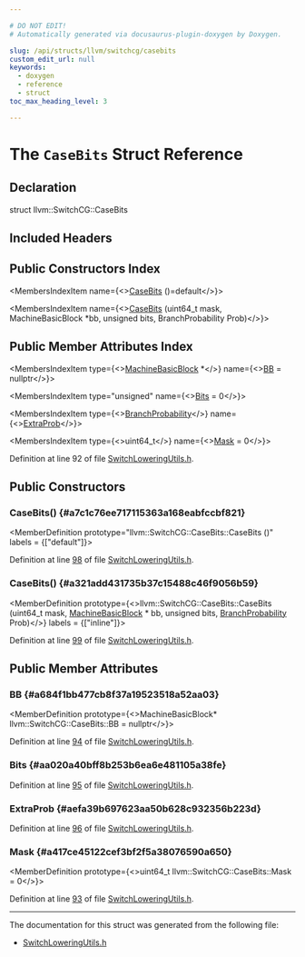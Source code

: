 ```yaml
---

# DO NOT EDIT!
# Automatically generated via docusaurus-plugin-doxygen by Doxygen.

slug: /api/structs/llvm/switchcg/casebits
custom_edit_url: null
keywords:
  - doxygen
  - reference
  - struct
toc_max_heading_level: 3

---
```





# The `CaseBits` Struct Reference

<DoxygenPage pluginConfig={pluginConfig}>



## Declaration

<CodeBlock>struct llvm::SwitchCG::CaseBits</CodeBlock>

## Included Headers

<IncludesList>
<IncludesListItem
  filePath="llvm/CodeGen/SwitchLoweringUtils.h"
  permalink="/docs/api/files/include/include/llvm/include/llvm/codegen/switchloweringutils-h"
  isLocal="true" />
</IncludesList>

## Public Constructors Index

<MembersIndex>

<MembersIndexItem
  name={<><a href="#a7c1c76ee717115363a168eabfccbf821">CaseBits</a> ()=default</>}>
</MembersIndexItem>

<MembersIndexItem
  name={<><a href="#a321add431735b37c15488c46f9056b59">CaseBits</a> (uint64&#95;t mask, MachineBasicBlock &#42;bb, unsigned bits, BranchProbability Prob)</>}>
</MembersIndexItem>

</MembersIndex>

## Public Member Attributes Index

<MembersIndex>

<MembersIndexItem
  type={<><a href="/docs/api/classes/llvm/machinebasicblock">MachineBasicBlock</a> &#42;</>}
  name={<><a href="#a684f1bb477cb8f37a19523518a52aa03">BB</a> = nullptr</>}>
</MembersIndexItem>

<MembersIndexItem
  type="unsigned"
  name={<><a href="#aa020a40bff8b253b6ea6e481105a38fe">Bits</a> = 0</>}>
</MembersIndexItem>

<MembersIndexItem
  type={<><a href="/docs/api/classes/llvm/branchprobability">BranchProbability</a></>}
  name={<><a href="#aefa39b697623aa50b628c932356b223d">ExtraProb</a></>}>
</MembersIndexItem>

<MembersIndexItem
  type={<>uint64&#95;t</>}
  name={<><a href="#a417ce45122cef3bf2f5a38076590a650">Mask</a> = 0</>}>
</MembersIndexItem>

</MembersIndex>


Definition at line 92 of file <a href="/docs/api/files/include/include/llvm/include/llvm/codegen/switchloweringutils-h">SwitchLoweringUtils.h</a>.

<SectionDefinition>

## Public Constructors

### CaseBits() {#a7c1c76ee717115363a168eabfccbf821}

<MemberDefinition
  prototype="llvm::SwitchCG::CaseBits::CaseBits ()"
  labels = {["default"]}>

Definition at line <a href="/docs/api/files/include/include/llvm/include/llvm/codegen/switchloweringutils-h/#l00098">98</a> of file <a href="/docs/api/files/include/include/llvm/include/llvm/codegen/switchloweringutils-h">SwitchLoweringUtils.h</a>.
</MemberDefinition>

### CaseBits() {#a321add431735b37c15488c46f9056b59}

<MemberDefinition
  prototype={<>llvm::SwitchCG::CaseBits::CaseBits (uint64&#95;t mask, <a href="/docs/api/classes/llvm/machinebasicblock">MachineBasicBlock</a> &#42; bb, unsigned bits, <a href="/docs/api/classes/llvm/branchprobability">BranchProbability</a> Prob)</>}
  labels = {["inline"]}>

Definition at line <a href="/docs/api/files/include/include/llvm/include/llvm/codegen/switchloweringutils-h/#l00099">99</a> of file <a href="/docs/api/files/include/include/llvm/include/llvm/codegen/switchloweringutils-h">SwitchLoweringUtils.h</a>.
</MemberDefinition>

</SectionDefinition>

<SectionDefinition>

## Public Member Attributes

### BB {#a684f1bb477cb8f37a19523518a52aa03}

<MemberDefinition
  prototype={<>MachineBasicBlock&#42; llvm::SwitchCG::CaseBits::BB = nullptr</>}>

Definition at line <a href="/docs/api/files/include/include/llvm/include/llvm/codegen/switchloweringutils-h/#l00094">94</a> of file <a href="/docs/api/files/include/include/llvm/include/llvm/codegen/switchloweringutils-h">SwitchLoweringUtils.h</a>.
</MemberDefinition>

### Bits {#aa020a40bff8b253b6ea6e481105a38fe}

<MemberDefinition
  prototype="unsigned llvm::SwitchCG::CaseBits::Bits = 0">

Definition at line <a href="/docs/api/files/include/include/llvm/include/llvm/codegen/switchloweringutils-h/#l00095">95</a> of file <a href="/docs/api/files/include/include/llvm/include/llvm/codegen/switchloweringutils-h">SwitchLoweringUtils.h</a>.
</MemberDefinition>

### ExtraProb {#aefa39b697623aa50b628c932356b223d}

<MemberDefinition
  prototype="BranchProbability llvm::SwitchCG::CaseBits::ExtraProb">

Definition at line <a href="/docs/api/files/include/include/llvm/include/llvm/codegen/switchloweringutils-h/#l00096">96</a> of file <a href="/docs/api/files/include/include/llvm/include/llvm/codegen/switchloweringutils-h">SwitchLoweringUtils.h</a>.
</MemberDefinition>

### Mask {#a417ce45122cef3bf2f5a38076590a650}

<MemberDefinition
  prototype={<>uint64&#95;t llvm::SwitchCG::CaseBits::Mask = 0</>}>

Definition at line <a href="/docs/api/files/include/include/llvm/include/llvm/codegen/switchloweringutils-h/#l00093">93</a> of file <a href="/docs/api/files/include/include/llvm/include/llvm/codegen/switchloweringutils-h">SwitchLoweringUtils.h</a>.
</MemberDefinition>

</SectionDefinition>

<hr/>

The documentation for this struct was generated from the following file:

<ul>
<li><a href="/docs/api/files/include/include/llvm/include/llvm/codegen/switchloweringutils-h">SwitchLoweringUtils.h</a></li>
</ul>

</DoxygenPage>
